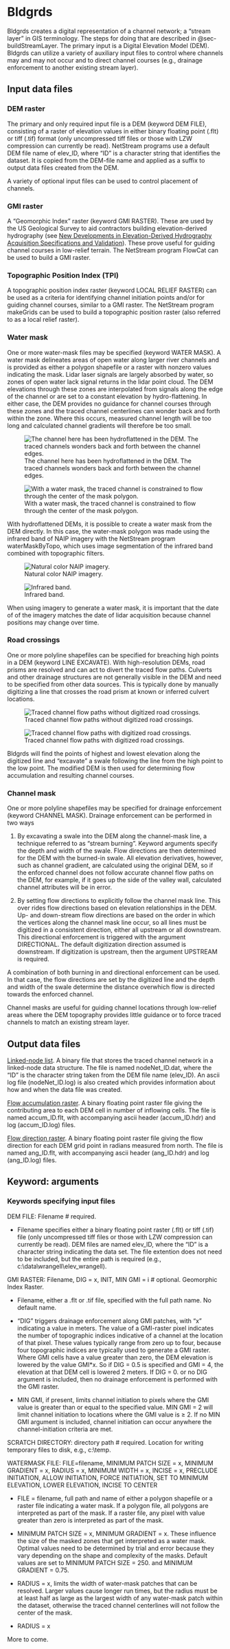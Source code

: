 # Bldgrds {#sec-bldgrds}

Bldgrds creates a digital representation of a channel network; a "stream layer" in GIS terminology. The steps for doing that are described in @sec-buildStreamLayer. The primary input is a Digital Elevation Model (DEM). Bldgrds can utilize a variety of auxiliary input files to control where channels may and may not occur and to direct channel courses (e.g., drainage enforcement to another existing stream layer).

## Input data files

### DEM raster

The primary and only required input file is a DEM (keyword DEM FILE), consisting of a raster of elevation values in either binary floating point (.flt) or tiff (.tif) format (only uncompressed tiff files or those with LZW compression can currently be read). NetStream programs use a default DEM file name of elev_ID, where "ID" is a character string that identifies the dataset. It is copied from the DEM-file name and applied as a suffix to output data files created from the DEM.

A variety of optional input files can be used to control placement of channels.

### GMI raster

A "Geomorphic Index" raster (keyword GMI RASTER). These are used by the US Geological Survey to aid contractors building elevation-derived hydrography (see [New Developments in Elevation-Derived Hydrography Acquisition Specifications and Validation](https://nsgic.org/wp-content/uploads/2024/05/EDH-Guidance-and-Specifications-NSGIC-Feb-2024.pdf){target="_blank"}). These prove useful for guiding channel courses in low-relief terrain. The NetStream program FlowCat can be used to build a GMI raster.

### Topographic Position Index (TPI)

A topographic position index raster (keyword LOCAL RELIEF RASTER) can be used as a criteria for identifying channel initiation points and/or for guiding channel courses, similar to a GMI raster. The NetStream program makeGrids can be used to build a topographic position raster (also referred to as a local relief raster).

### Water mask

One or more water-mask files may be specified (keyword WATER MASK). A water mask delineates areas of open water along larger river channels and is provided as either a polygon shapefile or a raster with nonzero values indicating the mask. Lidar laser signals are largely absorbed by water, so zones of open water lack signal returns in the lidar point cloud. The DEM elevations through these zones are interpolated from signals along the edge of the channel or are set to a constant elevation by hydro-flattening. In either case, the DEM provides no guidance for channel courses through these zones and the traced channel centerlines can wonder back and forth within the zone. Where this occurs, measured channel length will be too long and calculated channel gradients will therefore be too small.

::: {layout-ncol="2"}
![The channel here has been hydroflattened in the DEM. The traced channels wonders back and forth between the channel edges.](images/noMask.png){#noMask}

![With a water mask, the traced channel is constrained to flow through the center of the mask polygon.](images/withMask.png){#withMask}
:::

With hydroflattened DEMs, it is possible to create a water mask from the DEM directly. In this case, the water-mask polygon was made using the infrared band of NAIP imagery with the NetStream program waterMaskByTopo, which uses image segmentation of the infrared band combined with topographic filters.

::: {layout-ncol="2"}
![Natural color NAIP imagery.](images/NaturalColor.png){#naturalColor}

![Infrared band.](images/Infrared.png){#infrared}
:::

When using imagery to generate a water mask, it is important that the date of of the imagery matches the date of lidar acquisition because channel positions may change over time.

### Road crossings

One or more polyline shapefiles can be specified for breaching high points in a DEM (keyword LINE EXCAVATE). With high-resolution DEMs, road prisms are resolved and can act to divert the traced flow paths. Culverts and other drainage structures are not generally visible in the DEM and need to be specified from other data sources. This is typically done by manually digitizing a line that crosses the road prism at known or inferred culvert locations.

::: {layout-ncol="2"}
![Traced channel flow paths without digitized road crossings.](images/noCrossings.png){#noCrossings}

![Traced channel flow paths with digitized road crossings.](images/withCrossings.png){#withCrossings}
:::

Bldgrds will find the points of highest and lowest elevation along the digitized line and "excavate" a swale following the line from the high point to the low point. The modified DEM is then used for determining flow accumulation and resulting channel courses.

### Channel mask

One or more polyline shapefiles may be specified for drainage enforcement (keyword CHANNEL MASK). Drainage enforcement can be performed in two ways

1.  By excavating a swale into the DEM along the channel-mask line, a technique referred to as "stream burning". Keyword arguments specify the depth and width of the swale. Flow directions are then determined for the DEM with the burned-in swale. All elevation derivatives, however, such as channel gradient, are calculated using the original DEM, so if the enforced channel does not follow accurate channel flow paths on the DEM, for example, if it goes up the side of the valley wall, calculated channel attributes will be in error.

2.  By setting flow directions to explicitly follow the channel mask line. This over rides flow directions based on elevation relationships in the DEM. Up- and down-stream flow directions are based on the order in which the vertices along the channel mask line occur, so all lines must be digitized in a consistent direction, either all upstream or all downstream. This directional enforcement is triggered with the argument DIRECTIONAL. The default digitization direction assumed is downstream. If digitization is upstream, then the argument UPSTREAM is required.

A combination of both burning in and directional enforcement can be used. In that case, the flow directions are set by the digitized line and the depth and width of the swale determine the distance overwhich flow is directed towards the enforced channel.

Channel masks are useful for guiding channel locations through low-relief areas where the DEM topography provides little guidance or to force traced channels to match an existing stream layer.

## Output data files

[Linked-node list]{.underline}. A binary file that stores the traced channel network in a linked-node data structure. The file is named nodeNet_ID.dat, where the "ID" is the character string taken from the DEM file name (elev_ID). An ascii log file (nodeNet_ID.log) is also created which provides information about how and when the data file was created.

[Flow accumulation raster]{.underline}. A binary floating point raster file giving the contributing area to each DEM cell in number of inflowing cells. The file is named accum_ID.flt, with accompanying ascii header (accum_ID.hdr) and log (accum_ID.log) files.

[Flow direction raster]{.underline}. A binary floating point raster file giving the flow direction for each DEM grid point in radians measured from north. The file is named ang_ID.flt, with accompanying ascii header (ang_ID.hdr) and log (ang_ID.log) files.

## Keyword: arguments

### Keywords specifying input files

DEM FILE: Filename \# required.

-   Filename specifies either a binary floating point raster (.flt) or tiff (.tif) file (only uncompressed tiff files or those with LZW compression can currently be read). DEM files are named elev_ID, where the "ID" is a character string indicating the data set. The file extention does not need to be included, but the entire path is required (e.g., c:\\data\\wrangell\\elev_wrangell).

GMI RASTER: Filename, DIG = x, INIT, MIN GMI = i \# optional. Geomorphic Index Raster.

-   Filename, either a .flt or .tif file, specified with the full path name. No default name.

-   "DIG" triggers drainage enforcement along GMI patches, with "x" indicating a value in meters. The value of a GMI-raster pixel indicates the number of topographic indices indicative of a channel at the location of that pixel. These values typically range from zero up to four, because four topographic indices are typically used to generate a GMI raster. Where GMI cells have a value greater than zero, the DEM elevation is lowered by the value GMI\*x. So if DIG = 0.5 is specified and GMI = 4, the elevation at that DEM cell is lowered 2 meters. If DIG = 0. or no DIG argument is included, then no drainage enforcement is performed with the GMI raster.

-   MIN GMI, if present, limits channel initiation to pixels where the GMI value is greater than or equal to the specified value. MIN GMI = 2 will limit channel initiation to locations where the GMI value is $\geq$ 2. If no MIN GMI argument is included, channel initiation can occur anywhere the channel-initiation criteria are met.

SCRATCH DIRECTORY: directory path \# required. Location for writing temporary files to disk, e.g., c:\\temp.

WATERMASK FILE: FILE=filename, MINIMUM PATCH SIZE = x, MINIMUM GRADIENT = x, RADIUS = x, MINIMUM WIDTH = x, INCISE = x, PRECLUDE INITIATION, ALLOW INITIATION, FORCE INITIATION, SET TO MINIMUM ELEVATION, LOWER ELEVATION, INCISE TO CENTER

-   FILE = filename, full path and name of either a polygon shapefile or a raster file indicating a water mask. If a polygon file, all polygons are interpreted as part of the mask. If a raster file, any pixel with value greater than zero is interpreted as part of the mask.

-   MINIMUM PATCH SIZE = x, MINIMUM GRADIENT = x. These influence the size of the masked zones that get interpreted as a water mask. Optimal values need to be determined by trial and error because they vary depending on the shape and complexity of the masks. Default values are set to MINIMUM PATCH SIZE = 250. and MINIMUM GRADIENT = 0.75.

-   RADIUS = x, limits the width of water-mask patches that can be resolved. Larger values cause longer run times, but the radius must be at least half as large as the largest width of any water-mask patch within the dataset, otherwise the traced channel centerlines will not follow the center of the mask.

-   RADIUS = x

More to come.
